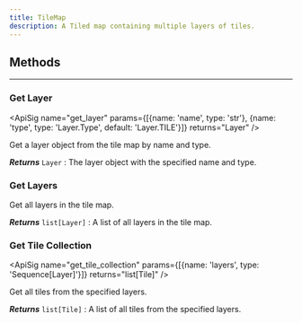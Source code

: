 ```yaml
---
title: TileMap
description: A Tiled map containing multiple layers of tiles.
---
```


## Methods
---

### Get Layer
<div className="api-card">

<ApiSig name="get_layer" params={[{name: 'name', type: 'str'}, {name: 'type', type: 'Layer.Type', default: 'Layer.TILE'}]} returns="Layer" />

Get a layer object from the tile map by name and type.

_**Returns**_
`Layer` : The layer object with the specified name and type.

</div>

### Get Layers
<div className="api-card">

<ApiSig name="get_layers" returns="list[Layer]" />

Get all layers in the tile map.

_**Returns**_
`list[Layer]` : A list of all layers in the tile map.

</div>

### Get Tile Collection
<div className="api-card">

<ApiSig name="get_tile_collection" params={[{name: 'layers', type: 'Sequence[Layer]'}]} returns="list[Tile]" />

Get all tiles from the specified layers.

_**Returns**_
`list[Tile]` : A list of all tiles from the specified layers.

</div>